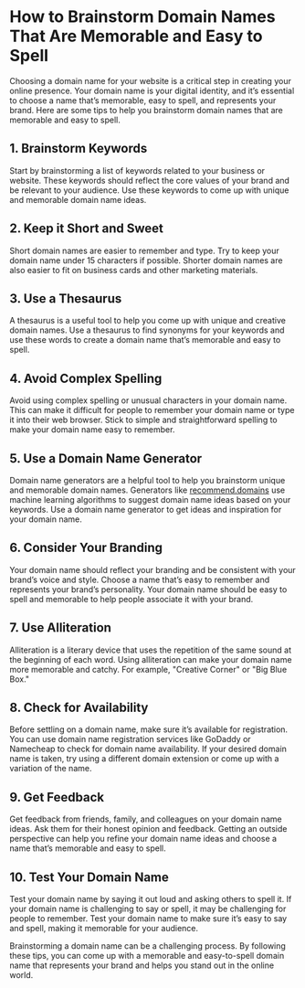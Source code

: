 # How to Brainstorm Domain Names That Are Memorable and Easy to Spell

Choosing a domain name for your website is a critical step in creating your online presence. Your domain name is your digital identity, and it’s essential to choose a name that’s memorable, easy to spell, and represents your brand. Here are some tips to help you brainstorm domain names that are memorable and easy to spell.

## 1. Brainstorm Keywords

Start by brainstorming a list of keywords related to your business or website. These keywords should reflect the core values of your brand and be relevant to your audience. Use these keywords to come up with unique and memorable domain name ideas.

## 2. Keep it Short and Sweet

Short domain names are easier to remember and type. Try to keep your domain name under 15 characters if possible. Shorter domain names are also easier to fit on business cards and other marketing materials.

## 3. Use a Thesaurus

A thesaurus is a useful tool to help you come up with unique and creative domain names. Use a thesaurus to find synonyms for your keywords and use these words to create a domain name that’s memorable and easy to spell.

<CallToAction />

## 4. Avoid Complex Spelling

Avoid using complex spelling or unusual characters in your domain name. This can make it difficult for people to remember your domain name or type it into their web browser. Stick to simple and straightforward spelling to make your domain name easy to remember.

## 5. Use a Domain Name Generator

Domain name generators are a helpful tool to help you brainstorm unique and memorable domain names. Generators like [recommend.domains](/) use machine learning algorithms to suggest domain name ideas based on your keywords. Use a domain name generator to get ideas and inspiration for your domain name.

## 6. Consider Your Branding

Your domain name should reflect your branding and be consistent with your brand’s voice and style. Choose a name that’s easy to remember and represents your brand’s personality. Your domain name should be easy to spell and memorable to help people associate it with your brand.

## 7. Use Alliteration

Alliteration is a literary device that uses the repetition of the same sound at the beginning of each word. Using alliteration can make your domain name more memorable and catchy. For example, "Creative Corner" or "Big Blue Box."

## 8. Check for Availability

Before settling on a domain name, make sure it’s available for registration. You can use domain name registration services like GoDaddy or Namecheap to check for domain name availability. If your desired domain name is taken, try using a different domain extension or come up with a variation of the name.

## 9. Get Feedback

Get feedback from friends, family, and colleagues on your domain name ideas. Ask them for their honest opinion and feedback. Getting an outside perspective can help you refine your domain name ideas and choose a name that’s memorable and easy to spell.

## 10. Test Your Domain Name

Test your domain name by saying it out loud and asking others to spell it. If your domain name is challenging to say or spell, it may be challenging for people to remember. Test your domain name to make sure it’s easy to say and spell, making it memorable for your audience.

Brainstorming a domain name can be a challenging process. By following these tips, you can come up with a memorable and easy-to-spell domain name that represents your brand and helps you stand out in the online world.
